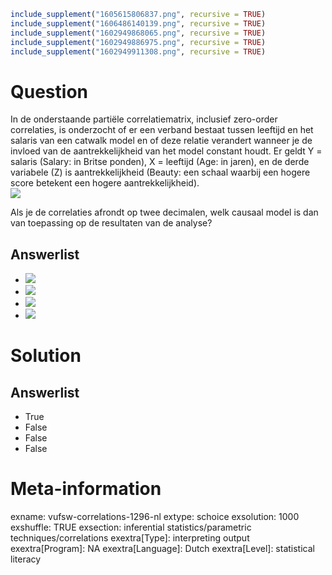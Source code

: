 ```r
include_supplement("1605615806837.png", recursive = TRUE)
include_supplement("1606486140139.png", recursive = TRUE)
include_supplement("1602949868065.png", recursive = TRUE)
include_supplement("1602949886975.png", recursive = TRUE)
include_supplement("1602949911308.png", recursive = TRUE)
```

Question
========
In de onderstaande partiële correlatiematrix, inclusief zero-order
correlaties, is onderzocht of er een verband bestaat tussen leeftijd en
het salaris van een catwalk model en of deze relatie verandert wanneer
je de invloed van de aantrekkelijkheid van het model constant houdt. Er
geldt Y = salaris (Salary: in Britse ponden), X = leeftijd (Age: in
jaren), en de derde variabele (Z) is aantrekkelijkheid (Beauty: een
schaal waarbij een hogere score betekent een hogere
aantrekkelijkheid).  
![](1605615806837.png)
  
Als je de correlaties afrondt op twee decimalen, welk causaal model is
dan van toepassing op de resultaten van de analyse?

Answerlist
----------
* ![](1606486140139.png)
* ![](1602949868065.png)
* ![](1602949886975.png)
* ![](1602949911308.png)

Solution
========










Answerlist
----------
* True
* False
* False
* False

Meta-information
================
exname: vufsw-correlations-1296-nl
extype: schoice
exsolution: 1000
exshuffle: TRUE
exsection: inferential statistics/parametric techniques/correlations
exextra[Type]: interpreting output
exextra[Program]: NA
exextra[Language]: Dutch
exextra[Level]: statistical literacy

